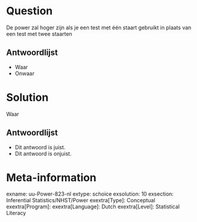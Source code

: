 Question
========
  
De power zal hoger zijn als je een test met één staart gebruikt in plaats van een test met twee staarten

Antwoordlijst
----------
* Waar
* Onwaar


Solution
========
  
Waar

Antwoordlijst
----------
* Dit antwoord is juist.
* Dit antwoord is onjuist.

Meta-information
================
exname: uu-Power-823-nl
extype: schoice
exsolution: 10
exsection: Inferential Statistics/NHST/Power
exextra[Type]: Conceptual
exextra[Program]: 
exextra[Language]: Dutch
exextra[Level]: Statistical Literacy